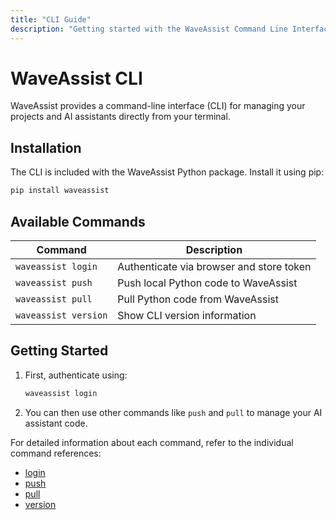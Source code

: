 ```yaml
---
title: "CLI Guide"
description: "Getting started with the WaveAssist Command Line Interface"
---
```


# WaveAssist CLI

WaveAssist provides a command-line interface (CLI) for managing your projects and AI assistants directly from your terminal.

## Installation

The CLI is included with the WaveAssist Python package. Install it using pip:

```bash
pip install waveassist
```

## Available Commands

| Command              | Description                              |
| -------------------- | ---------------------------------------- |
| `waveassist login`   | Authenticate via browser and store token |
| `waveassist push`    | Push local Python code to WaveAssist     |
| `waveassist pull`    | Pull Python code from WaveAssist         |
| `waveassist version` | Show CLI version information             |

## Getting Started

1. First, authenticate using:

   ```bash
   waveassist login
   ```

2. You can then use other commands like `push` and `pull` to manage your AI assistant code.

For detailed information about each command, refer to the individual command references:

- [login](/api-reference/cli/login)
- [push](/api-reference/cli/push)
- [pull](/api-reference/cli/pull)
- [version](/api-reference/cli/version)
